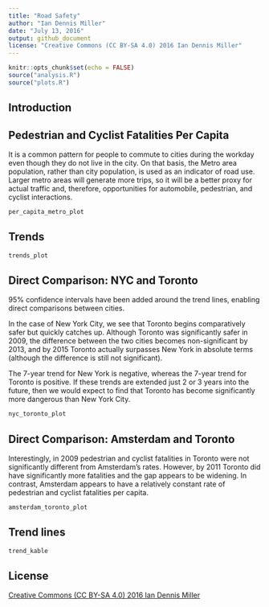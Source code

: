 ```yaml
---
title: "Road Safety"
author: "Ian Dennis Miller"
date: "July 13, 2016"
output: github_document
license: "Creative Commons (CC BY-SA 4.0) 2016 Ian Dennis Miller"
---
```


```r
knitr::opts_chunk$set(echo = FALSE)
source("analysis.R")
source("plots.R")
```

## Introduction

## Pedestrian and Cyclist Fatalities Per Capita

It is a common pattern for people to commute to cities during the workday even though they do not live in the city.  On that basis, the Metro area population, rather than city population, is used as an indicator of road use.  Larger metro areas will generate more trips, so it will be a better proxy for actual traffic and, therefore, opportunities for automobile, pedestrian, and cyclist interactions.

```r
per_capita_metro_plot
```

## Trends

```r
trends_plot
```

## Direct Comparison: NYC and Toronto

95% confidence intervals have been added around the trend lines, enabling direct comparisons between cities.

In the case of New York City, we see that Toronto begins comparatively safer but quickly catches up.  Although Toronto was significantly safer in 2009, the difference between the two cities becomes non-significant by 2013, and by 2015 Toronto actually surpasses New York in absolute terms (although the difference is still not significant).

The 7-year trend for New York is negative, whereas the 7-year trend for Toronto is positive.  If these trends are extended just 2 or 3 years into the future, then we would expect to find that Toronto has become significantly more dangerous than New York City.

```r
nyc_toronto_plot
```

## Direct Comparison: Amsterdam and Toronto

Interestingly, in 2009 pedestrian and cyclist fatalities in Toronto were not significantly different from Amsterdam's rates.  However, by 2011 Toronto did have significantly more fatalities and the gap appears to be widening.  In contrast, Amsterdam appears to have a relatively constant rate of pedestrian and cyclist fatalities per capita.

```r
amsterdam_toronto_plot
```

## Trend lines

```r
trend_kable
```

## License

[Creative Commons (CC BY-SA 4.0) 2016 Ian Dennis Miller](https://creativecommons.org/licenses/by-sa/4.0/)
